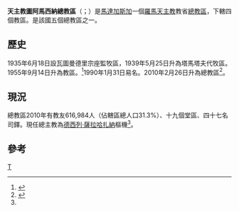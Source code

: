 {{Infobox Roman Catholic diocese
|Roman Catholic Diocese of = 天主教圖阿馬西納總教區
|Latin name of diocese = Archidioecesis Toamasinensis
|image =
|caption =
|location = [[馬達加斯加|馬達加斯加]]
|territory =
|population = 616,984
|rite = 拉丁禮
|patron =
|province =
|established = 1935年
|cathedral = 聖若瑟主教座堂
|co-cathedral =
|leadership = 總主教
|website =
|pope = {{incumbent pope}}
|metropolitan = [[德西列·薩拉哈扎納|德西列·薩拉哈扎納]]樞機
|coadjutor archbishop =
|auxiliary = 
|emeritus=
}}

'''天主教圖阿馬西納總教區'''（{{lang-la|Archidioecesis Toamasinensis}}；{{lang-fr|Archidiocèse de Toamasina}}）是[[馬達加斯加|馬達加斯加]]一個[[羅馬天主教|羅馬天主教]]教省[[總教區|總教區]]，下轄四個教區。是該國五個總教區之一。

==歷史==
1935年6月18日設瓦圖曼德里宗座監牧區，1939年5月25日升為塔馬塔夫代牧區。1955年9月14日升為教區。<ref>{{cite journal
|journal=[[宗座公報|宗座公報]]
|publisher=梵蒂岡出版社
|date=1956年
|volume=48
|title=''Dum tantis''
|page=113
|url=http://www.vatican.va/archive/aas/documents/AAS%2048%20%5B1956%5D%20-%20ocr.pdf
|access-date=2011-10-26
|archive-date=2010-03-27
|archive-url=https://web.archive.org/web/20100327070537/http://www.vatican.va/archive/aas/documents/AAS%2048%20%5B1956%5D%20-%20ocr.pdf
|dead-url=no
}}</ref>1990年1月31日易名。2010年2月26日升為總教區<ref name="Vatican20100226">{{cite press release |title=RINUNCE E NOMINE, 26.02.2010 |url=https://press.vatican.va/content/salastampa/it/bollettino/pubblico/2010/02/26/0117/00269.html |publisher=Sala Stampa della Santa Sede |accessdate=2019-08-02 |archiveurl=https://web.archive.org/web/20190802145057/https://press.vatican.va/content/salastampa/it/bollettino/pubblico/2010/02/26/0117/00269.html |archivedate=2019-08-02 |language=it |date=2010-02-26 |dead-url=no }}</ref>。

==現況==
總教區2010年有教友616,984人（佔轄區總人口31.3%）、十九個堂區、四十七名司鐸。現任總主教為[[德西列·薩拉哈扎納|德西列·薩拉哈扎納]]樞機<ref name="Vatican20100226" />。

==參考==
{{reflist}}
{{馬達加斯加天主教教區}}

[[Category:馬達加斯加天主教教區|T]]